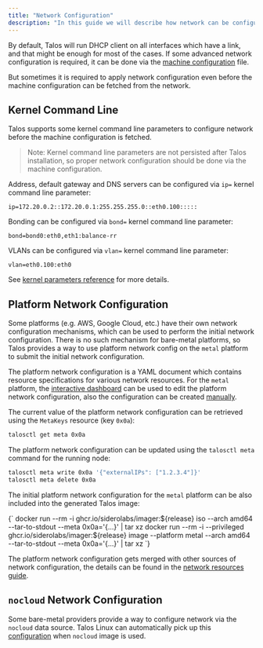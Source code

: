 ```yaml
---
title: "Network Configuration"
description: "In this guide we will describe how network can be configured on bare-metal platforms."
---
```



By default, Talos will run DHCP client on all interfaces which have a link, and that might be enough for most of the cases.
If some advanced network configuration is required, it can be done via the [machine configuration](../../reference/configuration/overview.mdx) file.

But sometimes it is required to apply network configuration even before the machine configuration can be fetched from the network.

## Kernel Command Line

Talos supports some kernel command line parameters to configure network before the machine configuration is fetched.

> Note: Kernel command line parameters are not persisted after Talos installation, so proper network configuration should be done via the machine configuration.

Address, default gateway and DNS servers can be configured via `ip=` kernel command line parameter:

```text
ip=172.20.0.2::172.20.0.1:255.255.255.0::eth0.100:::::
```

Bonding can be configured via `bond=` kernel command line parameter:

```text
bond=bond0:eth0,eth1:balance-rr
```

VLANs can be configured via `vlan=` kernel command line parameter:

```text
vlan=eth0.100:eth0
```

See [kernel parameters reference](../../reference/kernel.mdx) for more details.

## Platform Network Configuration

Some platforms (e.g. AWS, Google Cloud, etc.) have their own network configuration mechanisms, which can be used to perform the initial network configuration.
There is no such mechanism for bare-metal platforms, so Talos provides a way to use platform network config on the `metal` platform to submit the initial network configuration.

The platform network configuration is a YAML document which contains resource specifications for various network resources.
For the `metal` platform, the [interactive dashboard](../../deploy-and-manage-workloads/interactive-dashboard.mdx) can be used to edit the platform network configuration, also the configuration can be
created [manually](../../networking/metal-network-configuration.mdx).

The current value of the platform network configuration can be retrieved using the `MetaKeys` resource (key `0x0a`):

```bash
talosctl get meta 0x0a
```

The platform network configuration can be updated using the `talosctl meta` command for the running node:

```bash
talosctl meta write 0x0a '{"externalIPs": ["1.2.3.4"]}'
talosctl meta delete 0x0a
```

The initial platform network configuration for the `metal` platform can be also included into the generated Talos image:

<CodeBlock lang="sh">
{`
docker run --rm -i ghcr.io/siderolabs/imager:${release} iso --arch amd64 --tar-to-stdout --meta 0x0a='{...}' | tar xz
docker run --rm -i --privileged ghcr.io/siderolabs/imager:${release} image --platform metal --arch amd64 --tar-to-stdout --meta 0x0a='{...}' | tar xz
`}
</CodeBlock>

The platform network configuration gets merged with other sources of network configuration, the details can be found in the [network resources guide](../../learn-more/networking-resources.mdx#configuration-merging").

## `nocloud` Network Configuration

Some bare-metal providers provide a way to configure network via the `nocloud` data source.
Talos Linux can automatically pick up this [configuration](../cloud-platforms/nocloud.mdx) when `nocloud` image is used.
